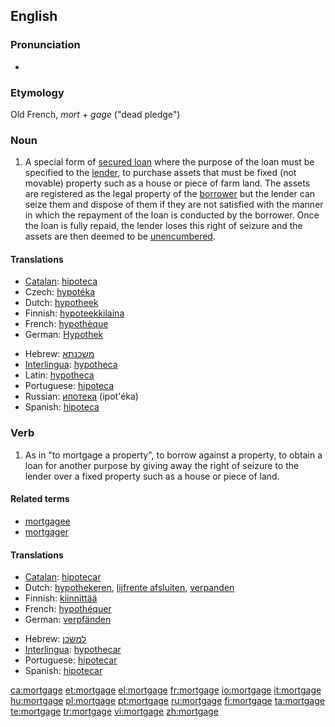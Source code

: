 {{wikipedia}}
==English==

===Pronunciation===
* {{a|US}} {{IPA|/moɹ'gədʒ/|/moɹ'gɛdʒ/|/moɹ'gɪdʒ/}}

===Etymology===
Old French, ''mort'' + ''gage'' ("dead pledge")

===Noun===
{{en-noun}}

# A special form of [[secured loan]] where the purpose of the loan must be specified to the [[lender]], to purchase assets that must be fixed (not movable) property such as a house or piece of farm land. The assets are registered as the legal property of the [[borrower]] but the lender can seize them and dispose of them if they are not satisfied with the manner in which the repayment of the loan is conducted by the borrower.  Once the loan is fully repaid, the lender loses this right of seizure and the assets are then deemed to be [[unencumbered]].

====Translations====
{{trans-top|special form of secured loan}}
* [[Catalan]]: [[hipoteca]] {{f}}
* Czech: [[hypotéka]] {{f}}
* Dutch: [[hypotheek]] {{m}}
* Finnish: [[hypoteekkilaina]]
* French: [[hypothèque]] {{f}}
* German: [[Hypothek]] {{f}}
{{trans-mid}}
* Hebrew: [[משכנתא]] {{romanization of Hebrew|mashkánta}} {{f}}
* [[Interlingua]]: [[hypotheca]]
* Latin: [[hypotheca]] {{f}}
* Portuguese: [[hipoteca]] {{f}}
* Russian: [[ипотека]] (ipot'éka) {{f}}
* Spanish: [[hipoteca]] {{f}}
{{trans-bottom}}

===Verb===
{{en-verb|mortgag|ing}}

# As in "to mortgage a property", to borrow against a property, to obtain a loan for another purpose by giving away the right of seizure to the lender over a fixed property such as a house or piece of land.

====Related terms====
* [[mortgagee]]
* [[mortgager]]

====Translations====
{{trans-top|to borrow against a property}}
* [[Catalan]]: [[hipotecar]]
* Dutch: [[hypothekeren]], [[lijfrente afsluiten]], [[verpanden]]
* Finnish: [[kiinnittää]]
* French: [[hypothéquer]]
* German: [[verpfänden]]
{{trans-mid}}
* Hebrew: [[למשכן]] {{romanization of Hebrew|lemashkén}}
* [[Interlingua]]: [[hypothecar]]
* Portuguese: [[hipotecar]]
* Spanish: [[hipotecar]]
{{trans-bottom}}

[[ca:mortgage]]
[[et:mortgage]]
[[el:mortgage]]
[[fr:mortgage]]
[[io:mortgage]]
[[it:mortgage]]
[[hu:mortgage]]
[[pl:mortgage]]
[[pt:mortgage]]
[[ru:mortgage]]
[[fi:mortgage]]
[[ta:mortgage]]
[[te:mortgage]]
[[tr:mortgage]]
[[vi:mortgage]]
[[zh:mortgage]]